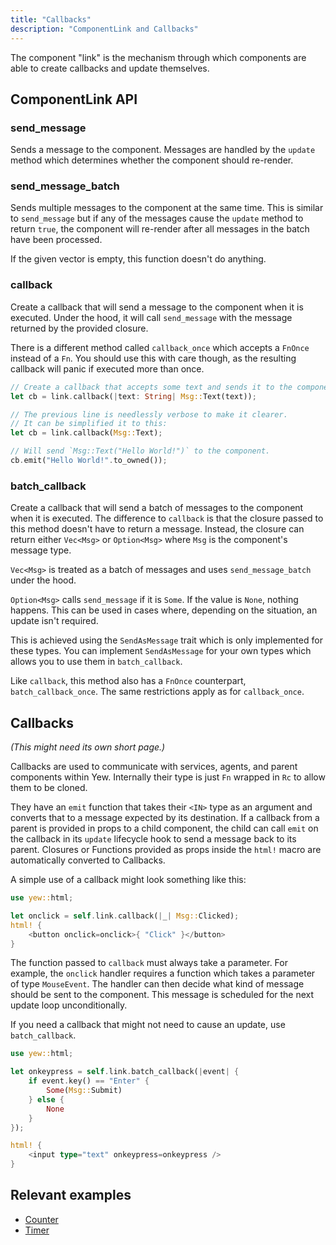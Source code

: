```yaml
---
title: "Callbacks"
description: "ComponentLink and Callbacks"
---
```


The component "link" is the mechanism through which components are able to create callbacks and update themselves.

## ComponentLink API

### send_message

Sends a message to the component.
Messages are handled by the `update` method which determines whether the component should re-render.

### send_message_batch

Sends multiple messages to the component at the same time.
This is similar to `send_message` but if any of the messages cause the `update` method to return `true`,
the component will re-render after all messages in the batch have been processed.

If the given vector is empty, this function doesn't do anything.

### callback

Create a callback that will send a message to the component when it is executed.
Under the hood, it will call `send_message` with the message returned by the provided closure.

There is a different method called `callback_once` which accepts a `FnOnce` instead of a `Fn`.
You should use this with care though, as the resulting callback will panic if executed more than once.

```rust
// Create a callback that accepts some text and sends it to the component as the `Msg::Text` message variant.
let cb = link.callback(|text: String| Msg::Text(text));

// The previous line is needlessly verbose to make it clearer.
// It can be simplified it to this:
let cb = link.callback(Msg::Text);

// Will send `Msg::Text("Hello World!")` to the component.
cb.emit("Hello World!".to_owned());
```

### batch_callback

Create a callback that will send a batch of messages to the component when it is executed.
The difference to `callback` is that the closure passed to this method doesn't have to return a message.
Instead, the closure can return either `Vec<Msg>` or `Option<Msg>` where `Msg` is the component's message type.

`Vec<Msg>` is treated as a batch of messages and uses `send_message_batch` under the hood.

`Option<Msg>` calls `send_message` if it is `Some`. If the value is `None`, nothing happens.
This can be used in cases where, depending on the situation, an update isn't required.

This is achieved using the `SendAsMessage` trait which is only implemented for these types.
You can implement `SendAsMessage` for your own types which allows you to use them in `batch_callback`.

Like `callback`, this method also has a `FnOnce` counterpart, `batch_callback_once`.
The same restrictions apply as for `callback_once`.

## Callbacks

_\(This might need its own short page.\)_

Callbacks are used to communicate with services, agents, and parent components within Yew.
Internally their type is just `Fn` wrapped in `Rc` to allow them to be cloned.

They have an `emit` function that takes their `<IN>` type as an argument and converts that to a message expected by its destination. If a callback from a parent is provided in props to a child component, the child can call `emit` on the callback in its `update` lifecycle hook to send a message back to its parent. Closures or Functions provided as props inside the `html!` macro are automatically converted to Callbacks.

A simple use of a callback might look something like this:

```rust
use yew::html;

let onclick = self.link.callback(|_| Msg::Clicked);
html! {
    <button onclick=onclick>{ "Click" }</button>
}
```

The function passed to `callback` must always take a parameter. For example, the `onclick` handler requires a function which takes a parameter of type `MouseEvent`. The handler can then decide what kind of message should be sent to the component. This message is scheduled for the next update loop unconditionally.

If you need a callback that might not need to cause an update, use `batch_callback`.

```rust
use yew::html;

let onkeypress = self.link.batch_callback(|event| {
    if event.key() == "Enter" {
        Some(Msg::Submit)
    } else {
        None
    }
});

html! {
    <input type="text" onkeypress=onkeypress />
}
```

## Relevant examples
- [Counter](https://github.com/yewstack/yew/tree/v0.18/examples/counter)
- [Timer](https://github.com/yewstack/yew/tree/v0.18/examples/timer)
